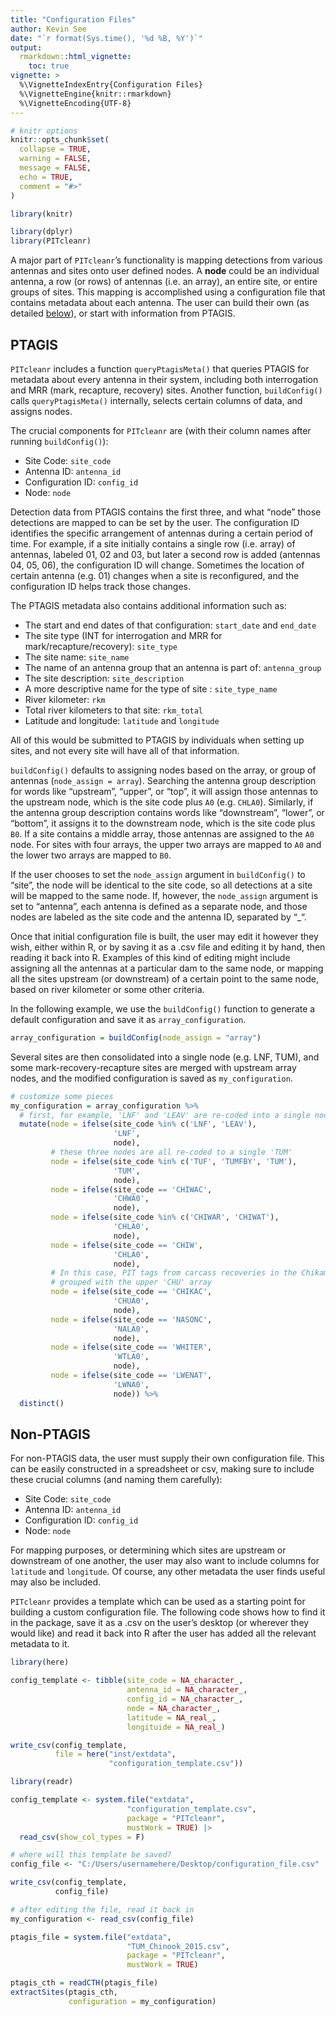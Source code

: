 ```yaml
---
title: "Configuration Files"
author: Kevin See
date: "`r format(Sys.time(), '%d %B, %Y')`"
output: 
  rmarkdown::html_vignette:
    toc: true
vignette: >
  %\VignetteIndexEntry{Configuration Files}
  %\VignetteEngine{knitr::rmarkdown}
  %\VignetteEncoding{UTF-8}
---
```


```r
# knitr options
knitr::opts_chunk$set(
  collapse = TRUE,
  warning = FALSE,
  message = FALSE,
  echo = TRUE,
  comment = "#>"
)

library(knitr)
```


```r
library(dplyr)
library(PITcleanr)
```

A major part of `PITcleanr`'s functionality is mapping detections from various antennas and sites onto user defined nodes. A **node** could be an individual antenna, a row (or rows) of antennas (i.e. an array), an entire site, or entire groups of sites. This mapping is accomplished using a configuration file that contains metadata about each antenna. The user can build their own (as detailed [below](#nonptagis)), or start with information from PTAGIS. 

## PTAGIS

`PITcleanr` includes a function `queryPtagisMeta()` that queries PTAGIS for metadata about every antenna in their system, including both interrogation and MRR (mark, recapture, recovery) sites. Another function, `buildConfig()` calls `queryPtagisMeta()` internally, selects certain columns of data, and assigns nodes. 

The crucial components for `PITcleanr` are (with their column names after running `buildConfig()`):

* Site Code: `site_code`
* Antenna ID: `antenna_id`
* Configuration ID: `config_id`
* Node: `node`

Detection data from PTAGIS contains the first three, and what "node" those detections are mapped to can be set by the user. The configuration ID identifies the specific arrangement of antennas during a certain period of time. For example, if a site initially contains a single row (i.e. array) of antennas, labeled 01, 02 and 03, but later a second row is added (antennas 04, 05, 06), the configuration ID will change. Sometimes the location of certain antenna (e.g. 01) changes when a site is reconfigured, and the configuration ID helps track those changes. 

The PTAGIS metadata also contains additional information such as:

* The start and end dates of that configuration: `start_date` and `end_date`
* The site type (INT for interrogation and MRR for mark/recapture/recovery): `site_type`
* The site name: `site_name`
* The name of an antenna group that an antenna is part of: `antenna_group`
* The site description: `site_description`
* A more descriptive name for the type of site : `site_type_name`
* River kilometer: `rkm`
* Total river kilometers to that site: `rkm_total`
* Latitude and longitude: `latitude` and `longitude`

All of this would be submitted to PTAGIS by individuals when setting up sites, and not every site will have all of that information. 

`buildConfig()` defaults to assigning nodes based on the array, or group of antennas (`node_assign = array`). Searching the antenna group description for words like "upstream", "upper", or "top", it will assign those antennas to the upstream node, which is the site code plus `A0` (e.g. `CHLA0`). Similarly, if the antenna group description contains words like "downstream", "lower", or "bottom", it assigns it to the downstream node, which is the site code plus `B0`. If a site contains a middle array, those antennas are assigned to the `A0` node. For sites with four arrays, the upper two arrays are mapped to `A0` and the lower two arrays are mapped to `B0`. 

If the user chooses to set the `node_assign` argument in `buildConfig()` to "site", the node will be identical to the site code, so all detections at a site will be mapped to the same node. If, however, the `node_assign` argument is set to "antenna", each antenna is defined as a separate node, and those nodes are labeled as the site code and the antenna ID, separated by "_". 

Once that initial configuration file is built, the user may edit it however they wish, either within R, or by saving it as a .csv file and editing it by hand, then reading it back into R. Examples of this kind of editing might include assigning all the antennas at a particular dam to the same node, or mapping all the sites upstream (or downstream) of a certain point to the same node, based on river kilometer or some other criteria. 

In the following example, we use the `buildConfig()` function to generate a default configuration and save it as `array_configuration`. 

```r
array_configuration = buildConfig(node_assign = "array")
```

Several sites are then consolidated into a single node (e.g. LNF, TUM), and some mark-recovery-recapture sites are merged with upstream array nodes, and the modified configuration is saved as `my_configuration`. 

```r
# customize some pieces
my_configuration = array_configuration %>%
  # first, for example, 'LNF' and 'LEAV' are re-coded into a single node 'LNF'
  mutate(node = ifelse(site_code %in% c('LNF', 'LEAV'),
                       'LNF',
                       node),
         # these three nodes are all re-coded to a single 'TUM'
         node = ifelse(site_code %in% c('TUF', 'TUMFBY', 'TUM'),
                       'TUM',
                       node),
         node = ifelse(site_code == 'CHIWAC',
                       'CHWA0',
                       node),
         node = ifelse(site_code %in% c('CHIWAR', 'CHIWAT'),
                       'CHLA0',
                       node),
         node = ifelse(site_code == 'CHIW',
                       'CHLA0',
                       node),
         # In this case, PIT tags from carcass recoveries in the Chikamin River are
         # grouped with the upper 'CHU' array
         node = ifelse(site_code == 'CHIKAC',
                       'CHUA0',
                       node),
         node = ifelse(site_code == 'NASONC',
                       'NALA0',
                       node),
         node = ifelse(site_code == 'WHITER',
                       'WTLA0',
                       node),
         node = ifelse(site_code == 'LWENAT',
                       'LWNA0',
                       node)) %>%
  distinct()
```

## Non-PTAGIS {#nonptagis}

For non-PTAGIS data, the user must supply their own configuration file. This can be easily constructed in a spreadsheet or csv, making sure to include these crucial columns (and naming them carefully):

* Site Code: `site_code`
* Antenna ID: `antenna_id`
* Configuration ID: `config_id`
* Node: `node`

For mapping purposes, or determining which sites are upstream or downstream of one another, the user may also want to include columns for `latitude` and `longitude`. Of course, any other metadata the user finds useful may also be included. 

`PITcleanr` provides a template which can be used as a starting point for building a custom configuration file. The following code shows how to find it in the package, save it as a .csv on the user's desktop (or wherever they would like) and read it back into R after the user has added all the relevant metadata to it. 

```r
library(here)

config_template <- tibble(site_code = NA_character_,
                          antenna_id = NA_character_,
                          config_id = NA_character_,
                          node = NA_character_,
                          latitude = NA_real_,
                          longituide = NA_real_)

write_csv(config_template,
          file = here("inst/extdata",
                      "configuration_template.csv"))


```

```r
library(readr)

config_template <- system.file("extdata", 
                          "configuration_template.csv", 
                          package = "PITcleanr",
                          mustWork = TRUE) |> 
  read_csv(show_col_types = F)

# where will this template be saved?
config_file <- "C:/Users/usernamehere/Desktop/configuration_file.csv"

write_csv(config_template,
          config_file)

# after editing the file, read it back in
my_configuration <- read_csv(config_file)

```


```r
ptagis_file = system.file("extdata", 
                          "TUM_Chinook_2015.csv", 
                          package = "PITcleanr",
                          mustWork = TRUE)

ptagis_cth = readCTH(ptagis_file)
extractSites(ptagis_cth,
             configuration = my_configuration)
```
